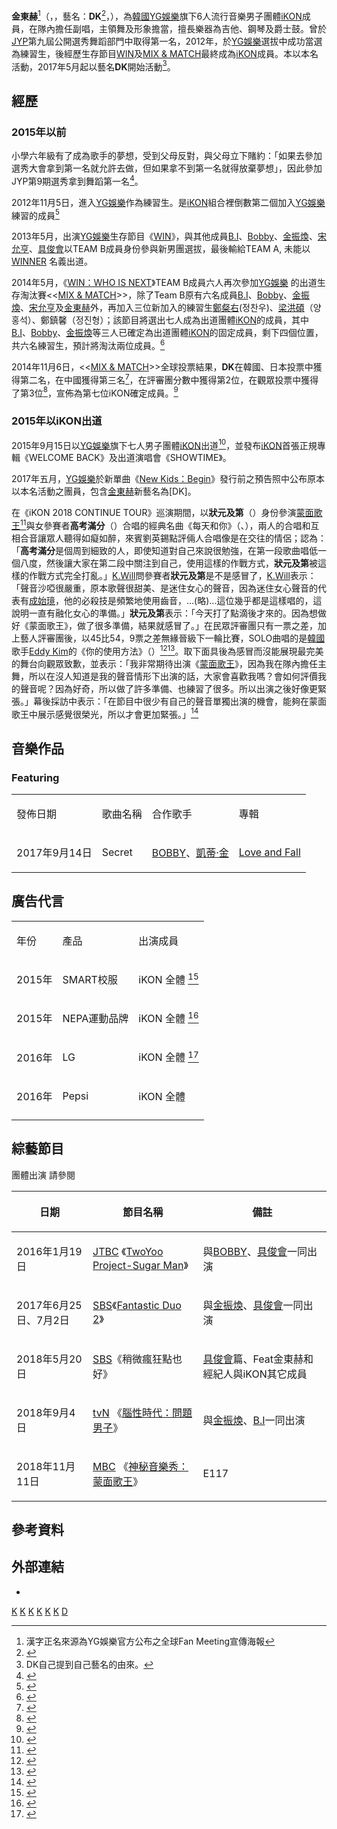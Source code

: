 
{{藝人
| 姓名 = DK
| 類型 = 男歌手
| 圖片尺寸 = 
| 圖片 =Kim Dong-hyuk - 2016 Gaon Chart K-pop Awards red carpet.jpg
| 本名 = 金東赫
| 外文名 = 김동혁
| 綽號 = 東東、東菇啊、東又氣
| 羅馬拼音 = Kim Dong Hyuk
| 國籍 = {{KOR}}
| 出生日期 = {{Birth date and age|1997|1|3}}
| 出生地點= {{韓国}}[[首爾特別市|首爾特別市]][[龍山區_(首爾)|龍山區]]
| 語言 = [[韓文|韓文]]、[[英文|英文]]、[[日文|日文]]
| 教育程度 = 高中畢業證書（通過）<ref>{{cite web|url=https://namu.wiki/w/%EA%B9%80%EB%8F%99%ED%98%81|title=DK|date=2018-02-14|publisher=namu.wiki|accessdate=2018-02-25|archive-date=2019-07-01|archive-url=https://web.archive.org/web/20190701053836/https://namu.wiki/w/%EA%B9%80%EB%8F%99%ED%98%81|dead-url=no}}</ref>
| 宗教信仰 = [[新教|新教]]
| 職業 = [[歌手|歌手]]、[[舞者|舞者]]
| 音樂類型 = [[K-pop|K-pop]]、[[嘻哈音樂|嘻哈]]、[[R&B|R&B]]
| 演奏樂器 = [[鋼琴|鋼琴]]、[[吉他|吉他]]、[[爵士鼓|爵士鼓]]
| 出道地點 = [[南韓|南韓]][[首爾|首爾]]
| 出道日期 = 2015年9月15日（韓國）<br>2016年1月13日（日本）
| 活躍年代 = 2015年至今
| 唱片公司 = [[YG_Entertainment|YG Entertainment]]
| 經紀公司 = [[YG娱乐|YG Entertainment]]
| 網站 = 
| 相關團體 = [[iKON|iKON]]
}}

'''金東赫'''<ref>漢字正名來源為YG娛樂官方公布之全球Fan Meeting宣傳海報{{cite web|url=http://www.yg-life.com/wp-content/uploads/2014/09/e1fbc9d4c054010952af6ff31b42e81a.jpg|title=iKON粉絲見面會中韓日全球投票|deadurl=yes|archiveurl=https://web.archive.org/web/20141229031039/http://www.yg-life.com/wp-content/uploads/2014/09/e1fbc9d4c054010952af6ff31b42e81a.jpg|archivedate=2014-12-29}}</ref>（{{lang-ko|'''김동혁'''}}，{{lang-en|'''Kim Dong Hyuk'''}}，藝名：'''DK'''<ref>{{cite news|url=http://www.yg-life.com/archives/89503|title=iKON – NEW KIDS : BEGIN|date=2017-05-21|work=YG LIFE|accessdate=2018-02-25|archive-date=2018-09-11|archive-url=https://web.archive.org/web/20180911014300/http://www.yg-life.com/archives/89503|dead-url=no}}</ref>，{{bd|1997年|1月3日}}），為[[韓國|韓國]][[YG娛樂|YG娛樂]]旗下6人流行音樂男子團體[[iKON|iKON]]成員，在隊內擔任副唱，主領舞及形象擔當，擅長樂器為吉他、鋼琴及爵士鼓。曾於[[JYP|JYP]]第九屆公開選秀舞蹈部門中取得第一名，2012年，於[[YG娛樂|YG娛樂]]選拔中成功當選為練習生，後經歷生存節目[[WIN|WIN]]及[[MIX_&_MATCH|MIX & MATCH]]最終成為[[iKON|iKON]]成員。本以本名活動，2017年5月起以藝名'''DK'''開始活動<ref>DK自己提到自己藝名的由來。{{Cite episode |url=http://radio.sbs.co.kr/cultwoshow/ |title=兩點出逃 |series=Cultwo_Show |accessdate=2019-01-20|network=[[SBS|SBS]] Power FM |station=南韓 |city=首爾 |date=2017-05-29 |language=ko |archive-date=2013-10-30 |archive-url=https://web.archive.org/web/20131030062152/http://radio.sbs.co.kr/cultwoshow/ |dead-url=no }}</ref>。

== 經歷 ==

===2015年以前===
小學六年級有了成為歌手的夢想，受到父母反對，與父母立下賭約：「如果去參加選秀大會拿到第一名就允許去做，但如果拿不到第一名就得放棄夢想」，因此參加JYP第9期選秀拿到舞蹈第一名<ref>{{Cite episode |title=金東赫於綜藝節目腦性時代：問題男子中提到。 |episodelink=腦性時代：問題男子 |accessdate=2018-10-30 |series=[[腦性時代：問題男子|腦性時代：問題男子]] |network=[[tvN|tvN]] |city=[[Seoul|Seoul]] |date=2018-09-04|season=2 |number=171 |language=ko}}</ref>。

2012年11月5日，進入[[YG娛樂|YG娛樂]]作為練習生。是[[iKON|iKON]]組合裡倒數第二個加入[[YG娛樂|YG娛樂]]練習的成員<ref name="MIX 8">{{Cite episode |title=MIX & MATCH |episodelink=MIX & MATCH |accessdate=2019-01-01|series=MIX & MATCH |network=[[Mnet媒體|Mnet]] |city=[[Seoul|Seoul]] |date=2014-10-30 |season=1 |number=8 |language=ko |url=https://www.youtube.com/watch?v=FRS26t_CxUc |archive-date=2019-06-14 |archive-url=https://web.archive.org/web/20190614053052/https://www.youtube.com/watch?v=FRS26t_CxUc |dead-url=no }}</ref>

2013年5月，出演[[YG娛樂|YG娛樂]]生存節目《[[WIN|WIN]]》，與其他成員[[B.I|B.I]]、[[金知元_(饒舌者)|Bobby]]、[[金振煥|金振煥]]、[[宋允亨|宋允亨]]、[[具俊會|具俊會]]以TEAM B成員身份參與新男團選拔，最後輸給TEAM A, 未能以[[WINNER|WINNER]] 名義出道。

2014年5月，《[[WIN|WIN：WHO IS NEXT]]》TEAM B成員六人再次參加[[YG娛樂|YG娛樂]] 的出道生存淘汰賽<<[[MIX_&_MATCH|MIX & MATCH]]>>，除了Team B原有六名成員[[B.I|B.I]]、[[金知元_(饒舌者)|Bobby]]、[[金振煥|金振煥]]、[[宋允亨|宋允亨]]及[[金東赫|金東赫]]外，再加入三位新加入的練習生[[鄭粲右|鄭粲右]](정찬우)、[[梁洪碩|梁洪碩]]（양홍석）、鄭鎮馨（정진형）；該節目將選出七人成為出道團體[[iKON|iKON]]的成員，其中[[B.I|B.I]]、[[金知元_(饒舌者)|Bobby]]、[[金振煥|金振煥]]等三人已確定為出道團體[[iKON|iKON]]的固定成員，剩下四個位置，共六名練習生，預計將淘汰兩位成員。<ref>{{cite news |url=http://khnews.kheraldm.com/view.php?ud=20140829000579&md=20140903094000_BL |title=The launch of 2nd Survivial Show: Mix & Match |date=2014-08-29|author1=Julie Jackson |publisher=The Korea Herald |accessdate=2017-04-05 |archive-date=2017-01-13 |archive-url=https://web.archive.org/web/20170113082050/http://khnews.kheraldm.com/view.php?ud=20140829000579&md=20140903094000_BL |dead-url=no }}</ref>

2014年11月6日，<<[[MIX_&_MATCH|MIX & MATCH]]>>全球投票結果，'''DK'''在韓國、日本投票中獲得第二名，在中國獲得第三名<ref>{{cite news|url=http://www.yg-life.com/archives/40509?lang=zh|title=[前日夜话] 《MIX&MATCH》公开全球投票排名…粉心所向？|date=2014-10-24|publisher=YG LIFE|accessdate=2018-02-23|archive-date=2017-07-06|archive-url=https://web.archive.org/web/20170706114320/http://www.yg-life.com/archives/40509?lang=zh|dead-url=no}}</ref>，在評審團分數中獲得第2位，在觀眾投票中獲得了第3位<ref>{{cite news|url=http://www.yg-life.com/archives/42094?lang=zh|title=《MIX & MATCH》iKON最後一名成員是金東赫…超級組合誕生[綜合]|date=2014-11-07|publisher=YG LIFE|accessdate=2018-02-23|archive-date=2017-07-06|archive-url=https://web.archive.org/web/20170706082903/http://www.yg-life.com/archives/42094?lang=zh|dead-url=no}}</ref>，宣佈為第七位iKON確定成員。<ref>{{cite news |url=http://ab451.tistory.com/1343 |title=YG公佈iKON確定成員 |date=2014-11-06|author1=유창식 |publisher=tistory |accessdate=2019-02-01|language=ko |archive-date=2019-02-09 |archive-url=https://web.archive.org/web/20190209180255/https://ab451.tistory.com/1343 |dead-url=no }}</ref>

===2015年以iKON出道===
2015年9月15日以[[YG娛樂|YG娛樂]]旗下七人男子團體[[iKON|iKON]]出道<ref>{{Cite web|url=http://ent.ltn.com.tw/news/breakingnews/1386974|title=iKON新男團915出道 東家力捧|date=2015-07-22|publisher=自由時報|accessdate=2018-02-21|archive-date=2018-08-03|archive-url=https://web.archive.org/web/20180803194451/http://ent.ltn.com.tw/news/breakingnews/1386974|dead-url=no}}</ref>，並發布[[iKON|iKON]]首張正規專輯《WELCOME BACK》及出道演唱會《SHOWTIME》。

2017年五月，[[YG娛樂|YG娛樂]]於新單曲《[[New_Kids:_Begin_(iKON韓語單曲)|New Kids：Begin]]》發行前之預告照中公布原本以本名活動之團員，包含[[金東赫|金東赫]]新藝名為[DK]。

在《iKON 2018 CONTINUE TOUR》巡演期間，以'''狀元及第'''（{{lang-ko|장원급제}}）身份參演[[神秘音樂秀：蒙面歌王|蒙面歌王]]<ref>{{Cite episode |title=[1round] 'Great score' VS 'passing' - Everyday with you,'수능만점' VS '장원급제' - 매일 그대와 , 복면가왕 20181111 |series=神秘音樂秀：蒙面歌王 |url=https://www.youtube.com/watch?v=2qGdqhQunBE |accessdate=2018-11-14 |network=[[文化廣播公司|MBC]] |city=首爾 |date=2018-11-11 |number=177 |language=ko |archive-date=2019-07-01 |archive-url=https://web.archive.org/web/20190701053843/https://www.youtube.com/watch?v=2qGdqhQunBE |dead-url=no }}</ref>與女參賽者'''高考滿分'''（{{lang-ko|수능만점}}）合唱{{link-ko|野菊花 (組合)|들국화 (밴드)}}的經典名曲《每天和你》（{{lang-ko|매일 그대와}}、{{lang-en|Everyday with you}}），兩人的合唱和互相合音讓眾人聽得如癡如醉，來賓劉英錫點評倆人合唱像是在交往的情侶；{{link-ko|尹尚|윤상 (가수)}}認為：「'''高考滿分'''是個周到細致的人，即使知道對自己來說很勉強，在第一段歌曲唱低一個八度，然後讓大家在第二段中關注到自己，使用這樣的作戰方式，'''狀元及第'''被這樣的作戰方式完全打亂。」[[K.Will|K.Will]]問參賽者'''狀元及第'''是不是感冒了，[[K.Will|K.Will]]表示：「聲音沙啞很嚴重，原本歌聲很甜美、是迷住女心的聲音，因為迷住女心聲音的代表有[[成始璄|成始璄]]，他的必殺技是頻繁地使用齒音，...(略)...這位幾乎都是這樣唱的，這說明一直有融化女心的準備。」'''狀元及第'''表示：「今天打了點滴後才來的。因為想做好《蒙面歌王》，做了很多準備，結果就感冒了。」在民眾評審團只有一票之差，加上藝人評審團後，以45比54，9票之差無緣晉級下一輪比賽，SOLO曲唱的是[[韓國|韓國]]歌手[[Eddy_Kim|Eddy Kim]]的《你的使用方法》（{{lang-ko|너 사용법}}）<ref>{{cite web |author1=MBCentertainment |title=[Identity] 'passing' is Donghyuk , 복면가왕 20181111 |url=https://www.youtube.com/watch?v=27VLsHQkrj8 |website=YouTube |accessdate=2018-11-12 |language=ko |date=2018-11-11 |archive-date=2019-07-01 |archive-url=https://web.archive.org/web/20190701053836/https://www.youtube.com/watch?v=27VLsHQkrj8 |dead-url=no }}</ref><ref>{{cite news |author1=蒙曉盈 |title=iKON再次派員挑戰《蒙面歌王》　月底舉行香港演唱會曬唱功 |url=https://www.hk01.com/%E9%9F%B3%E6%A8%82/258119/ikon%E5%86%8D%E6%AC%A1%E6%B4%BE%E5%93%A1%E6%8C%91%E6%88%B0-%E8%92%99%E9%9D%A2%E6%AD%8C%E7%8E%8B-%E6%9C%88%E5%BA%95%E8%88%89%E8%A1%8C%E9%A6%99%E6%B8%AF%E6%BC%94%E5%94%B1%E6%9C%83%E6%9B%AC%E5%94%B1%E5%8A%9F |accessdate=2018-11-12 |publisher=香港01有限公司 |date=2018-11-12 |language=zh |archive-date=2018-11-13 |archive-url=https://web.archive.org/web/20181113075741/https://www.hk01.com/%E9%9F%B3%E6%A8%82/258119/ikon%E5%86%8D%E6%AC%A1%E6%B4%BE%E5%93%A1%E6%8C%91%E6%88%B0-%E8%92%99%E9%9D%A2%E6%AD%8C%E7%8E%8B-%E6%9C%88%E5%BA%95%E8%88%89%E8%A1%8C%E9%A6%99%E6%B8%AF%E6%BC%94%E5%94%B1%E6%9C%83%E6%9B%AC%E5%94%B1%E5%8A%9F |dead-url=no }}</ref>。取下面具後為感冒而沒能展現最完美的舞台向觀眾致歉，並表示：「我非常期待出演《[[神秘音樂秀：蒙面歌王|蒙面歌王]]》，因為我在隊內擔任主舞，所以在沒人知道是我的聲音情形下出演的話，大家會喜歡我嗎？會如何評價我的聲音呢？因為好奇，所以做了許多準備、也練習了很多。所以出演之後好像更緊張。」幕後採訪中表示：「在節目中很少有自己的聲音單獨出演的機會，能夠在蒙面歌王中展示感覺很榮光，所以才會更加緊張。」<ref>{{cite news |author1=CHI |title=(雷)《蒙面歌王》「狀元及第」真面目公開，竟是擔任男團主領舞的他！ |url=https://www.kpopn.com/2018/11/12/ikon-dk-mbc-mask-king/ |accessdate=2018-11-13 |agency=Kpopn韓娛最前線 |date=2018-11-12 |archive-date=2018-11-13 |archive-url=https://web.archive.org/web/20181113210939/https://www.kpopn.com/2018/11/12/ikon-dk-mbc-mask-king/ |dead-url=no }}</ref>

== 音樂作品 ==
=== Featuring ===
{{HideH
|Head       = 例年【Featuring】列表，請按顯示展開
|FrameStyle = border:solid 0px
|HeadStyle  = text-align:center; width:50%
}}
{|class=wikitable
|- style="background:#8B4513; color:white; font-weight:bold; text-align:center;"
|發佈日期||歌曲名稱||合作歌手||專輯
|-
|2017年9月14日 || Secret || [[BOBBY|BOBBY]]、[[凱蒂·金|凱蒂·金]] || [[Love_and_Fall|Love and Fall]]
|}
{{HideF}}

== 廣告代言 ==

{| class="wikitable"
|-style="background:#8B4513; color:white; font-weight:bold; text-align:center;"
|年份||產品|| 出演成員
|-
| 2015年 || SMART校服 || iKON 全體 <ref>{{cite web|url=http://www.allkpop.com/article/2015/08/yg-trainees-ikon-and-kim-ji-soo-are-the-new-promotional-models-for-smart-school-uniforms|title=iKON and Kim Ji Soo are the new promotional models for 'Smart' school uniforms!|date=2015-08-15|work=allkpop|accessdate=2017-04-05|archive-date=2016-04-22|archive-url=https://web.archive.org/web/20160422061232/http://www.allkpop.com/article/2015/08/yg-trainees-ikon-and-kim-ji-soo-are-the-new-promotional-models-for-smart-school-uniforms|dead-url=no}}</ref>
|-
| 2015年 || NEPA運動品牌  ||iKON 全體 <ref>{{cite web|url=http://www.gukjenews.com/news/articleView.html?idxno=362601|title=NEPA X iKON|date=2015-08-15|work=gukjenews|accessdate=2017-04-05|archive-date=2017-01-13|archive-url=https://web.archive.org/web/20170113081309/http://www.gukjenews.com/news/articleView.html?idxno=362601|dead-url=no}}</ref>
|-
|2016年  || LG ||iKON 全體 <ref>{{cite web|url=http://tenasia.hankyung.com/archives/902306|title=아이콘, LG스마트폰 새 모델 발탁..YG 김지수와 호흡|date=2016-03-23|work=tenasia|accessdate=2017-04-05|archive-date=2017-01-13|archive-url=https://web.archive.org/web/20170113125525/http://tenasia.hankyung.com/archives/902306|dead-url=no}}</ref>
|-
|2016年  || Pepsi ||iKON 全體
|-


|}



== 綜藝節目 ==
團體出演  請參閱{{main|iKON#影視作品列表}}

{| class="wikitable" style="text-align:left"
|-
!日期!!節目名稱!!備註
|-
|2016年1月19日 || [[JTBC|JTBC]] 《[[TwoYoo_Project-Sugar_Man|TwoYoo Project-Sugar Man]]》 || 與[[金知元_(饒舌者)|BOBBY]]、[[具俊會|具俊會]]一同出演
|-
|2017年6月25日、7月2日||[[SBS|SBS]]《[[Fantastic_Duo_2|Fantastic Duo 2]]》 ||與[[金振煥|金振煥]]、[[具俊會|具俊會]]一同出演
|-
|2018年5月20日||[[SBS|SBS]]《稍微瘋狂點也好》 ||[[具俊會|具俊會]]篇、Feat金東赫和經紀人與iKON其它成員
|-
| 2018年9月4日 || [[tvN|tvN]] 《[[腦性時代：問題男子|腦性時代：問題男子]]》 || 與[[金振煥|金振煥]]、[[B.I|B.I]]一同出演
|-
| 2018年11月11日 || [[文化廣播_(韓國)|MBC]] 《[[神秘音樂秀：蒙面歌王|神秘音樂秀：蒙面歌王]]》 || E117

|}

== 參考資料 ==
{{reflist}}
{{iKON}}
{{YG娛樂}}
[[Category:韓國男歌手|K]]
[[Category:韓國流行音樂歌手|K]]
[[Category:韓語流行音樂歌手|K]]
[[Category:韓國節奏藍調歌手|K]]
[[Category:首爾特別市出身人物|K]]
[[Category:iKON成員|K]]
[[Category:金姓|D]]

== 外部連結 ==
*{{Instagram|_dong_ii}}